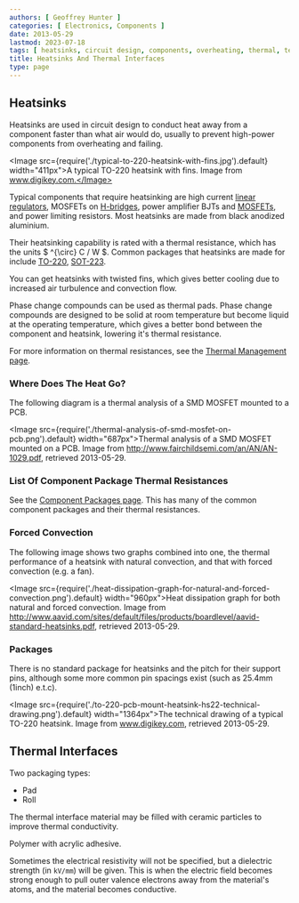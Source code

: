 ```yaml
---
authors: [ Geoffrey Hunter ]
categories: [ Electronics, Components ]
date: 2013-05-29
lastmod: 2023-07-18
tags: [ heatsinks, circuit design, components, overheating, thermal, temperature, packages, pads, interfaces, thermal interfaces ]
title: Heatsinks And Thermal Interfaces
type: page
---
```


## Heatsinks

Heatsinks are used in circuit design to conduct heat away from a component faster than what air would do, usually to prevent high-power components from overheating and failing.

<Image src={require('./typical-to-220-heatsink-with-fins.jpg').default} width="411px">A typical TO-220 heatsink with fins. Image from www.digikey.com.</Image>

Typical components that require heatsinking are high current [linear regulators](/electronics/components/power-regulators), MOSFETs on [H-bridges](/docs/electronics/components/h-bridges/index.mdx), power amplifier BJTs and [MOSFETs](/electronics/components/transistors/mosfets), and power limiting resistors. Most heatsinks are made from black anodized aluminium.

Their heatsinking capability is rated with a thermal resistance, which has the units $ ^{\circ} C / W $. Common packages that heatsinks are made for include [TO-220](/pcb-design/component-packages/to-220-component-package), [SOT-223](/pcb-design/component-packages/sot-23-component-package).

You can get heatsinks with twisted fins, which gives better cooling due to increased air turbulence and convection flow.

Phase change compounds can be used as thermal pads. Phase change compounds are designed to be solid at room temperature but become liquid at the operating temperature, which gives a better bond between the component and heatsink, lowering it's thermal resistance.

For more information on thermal resistances, see the [Thermal Management page](/electronics/circuit-design/thermal-management).

### Where Does The Heat Go?

The following diagram is a thermal analysis of a SMD MOSFET mounted to a PCB.

<Image src={require('./thermal-analysis-of-smd-mosfet-on-pcb.png').default} width="687px">Thermal analysis of a SMD MOSFET mounted on a PCB. Image from http://www.fairchildsemi.com/an/AN/AN-1029.pdf, retrieved 2013-05-29.</Image>

### List Of Component Package Thermal Resistances

See the [Component Packages page](/pcb-design/component-packages). This has many of the common component packages and their thermal resistances.

### Forced Convection

The following image shows two graphs combined into one, the thermal performance of a heatsink with natural convection, and that with forced convection (e.g. a fan).

<Image src={require('./heat-dissipation-graph-for-natural-and-forced-convection.png').default} width="960px">Heat dissipation graph for both natural and forced convection. Image from http://www.aavid.com/sites/default/files/products/boardlevel/aavid-standard-heatsinks.pdf, retrieved 2013-05-29.</Image>

### Packages

There is no standard package for heatsinks and the pitch for their support pins, although some more common pin spacings exist (such as 25.4mm (1inch) e.t.c).

<Image src={require('./to-220-pcb-mount-heatsink-hs22-technical-drawing.png').default} width="1364px">The technical drawing of a typical TO-220 heatsink. Image from www.digikey.com, retrieved 2013-05-29.</Image>

## Thermal Interfaces

Two packaging types:

* Pad
* Roll

The thermal interface material may be filled with ceramic particles to improve thermal conductivity.

Polymer with acrylic adhesive.

Sometimes the electrical resistivity will not be specified, but a dielectric strength (in `kV/mm`) will be given. This is when the electric field becomes strong enough to pull outer valence electrons away from the material's atoms, and the material becomes conductive. 